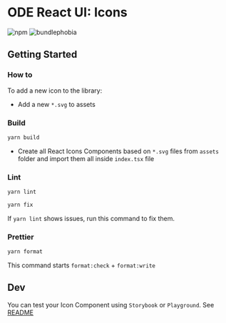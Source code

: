 
<Meta title="Introduction/Packages/Icons" />

# ODE React UI: Icons

![npm](https://img.shields.io/npm/v/@ode-react-ui/icons?style=flat-square)
![bundlephobia](https://img.shields.io/bundlephobia/min/@ode-react-ui/icons?style=flat-square)

## Getting Started

### How to

To add a new icon to the library:

- Add a new `*.svg` to assets

### Build

```bash
yarn build
```

- Create all React Icons Components based on `*.svg` files from `assets` folder and import them all inside `index.tsx` file

### Lint

```bash
yarn lint
```

```bash
yarn fix
```

If `yarn lint` shows issues, run this command to fix them.

### Prettier

```bash
yarn format
```

This command starts `format:check` + `format:write`

## Dev

You can test your Icon Component using `Storybook` or `Playground`. See [README](../../apps/docs/README.md)
